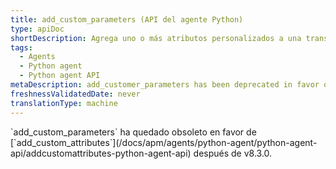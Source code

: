 ```yaml
---
title: add_custom_parameters (API del agente Python)
type: apiDoc
shortDescription: Agrega uno o más atributos personalizados a una transacción.
tags:
  - Agents
  - Python agent
  - Python agent API
metaDescription: add_customer_parameters has been deprecated in favor of add_customer_attributes.
freshnessValidatedDate: never
translationType: machine
---
```


<Callout variant="important">
  `add_custom_parameters` ha quedado obsoleto en favor de [`add_custom_attributes`](/docs/apm/agents/python-agent/python-agent-api/addcustomattributes-python-agent-api) después de v8.3.0.
</Callout>
